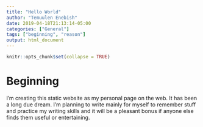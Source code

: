 ```yaml
---
title: "Hello World"
author: "Temuulen Enebish"
date: 2019-04-18T21:13:14-05:00
categories: ["General"]
tags: ["beginning", "reason"]
output: html_document
---
```


```r
knitr::opts_chunk$set(collapse = TRUE)
```

# Beginning

I'm creating this static website as my personal page on the web. It has been a long due dream. I'm planning to write mainly for myself to remember stuff and practice my writing skills and it will be a pleasant bonus if anyone else finds them useful or entertaining. 


